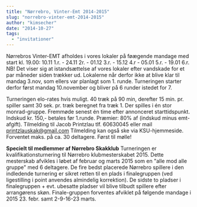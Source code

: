 ```yaml
---
title: "Nørrebro, Vinter-Emt 2014-2015"
slug: "norrebro-vinter-emt-2014-2015"
author: "kimsecher"
date: "2014-10-27"
tags: 
  - "invitationer"
---
```


Nørrebros Vinter-EMT afholdes i vores lokaler på føægende mandage med start kl. 19.00: 10.11 1.r. - 24.11 2r. - 01.12 3.r. - 15.12 4.r - 05.01 5.r. - 19.01 6.r. NB! Det viser sig at istandsættelse af vores lokaler efter vandskade for et par måneder siden trækker ud. Lokalerne når derfor ikke at blive klar til mandag 3.nov, som ellers var planlagt som 1. runde. Turneringen starter derfor først mandag 10.november og bliver på 6 runder istedet for 7.

Turneringen elo-rates hvis muligt. 40 træk på 90 min, derefter 15 min. pr. spiller samt 30 sek. pr. træk beregnet fra træk 1. Der spilles i én stor monrad-gruppe. Fremmøde senest én time efter annonceret starttidspunkt. Indskud kr. 150,- betales før 1.runde. Præmier: 80% af (indskud minus emt-afgift). Tilmelding til Jacob Printzlau tlf. 60630045 eller mail printzlauskak@gmail.com Tilmelding kan også ske via KSU-hjemmeside. Forventet maks. på ca. 30 deltagere. Først til mølle!

**Specielt til medlemmer af Nørrebro Skakklub** Turneringen er kvalifikationsturnering til Nørrebro klubmesterskabet 2015. Dette mesterskab afvikles i løbet af februar og marts 2015 som en "alle mod alle gruppe" med 6 deltagere. De fire bedst placerede Nørrebro spillere i den indledende turnering er sikret retten til en plads i finalegruppen (ved ligestilling i point anvendes almindelig korrektion). De sidste to pladser i finalegruppen + evt. ubesatte pladser vil blive tilbudt spillere efter arrangørens skøn. Finale-gruppen forventes afviklet på følgende mandage i 2015 23. febr. samt 2-9-16-23 marts.
